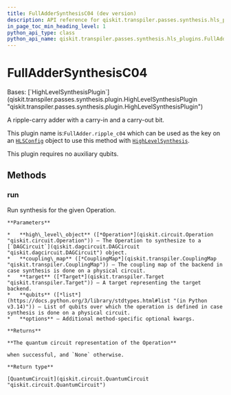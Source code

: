 ```yaml
---
title: FullAdderSynthesisC04 (dev version)
description: API reference for qiskit.transpiler.passes.synthesis.hls_plugins.FullAdderSynthesisC04 in the dev version of qiskit
in_page_toc_min_heading_level: 1
python_api_type: class
python_api_name: qiskit.transpiler.passes.synthesis.hls_plugins.FullAdderSynthesisC04
---
```


# FullAdderSynthesisC04

<Class id="qiskit.transpiler.passes.synthesis.hls_plugins.FullAdderSynthesisC04" isDedicatedPage={true} github="https://github.com/Qiskit/qiskit/tree/main/qiskit/transpiler/passes/synthesis/hls_plugins.py#L1966-L1979" signature="qiskit.transpiler.passes.synthesis.hls_plugins.FullAdderSynthesisC04" modifiers="class">
  Bases: [`HighLevelSynthesisPlugin`](qiskit.transpiler.passes.synthesis.plugin.HighLevelSynthesisPlugin "qiskit.transpiler.passes.synthesis.plugin.HighLevelSynthesisPlugin")

  A ripple-carry adder with a carry-in and a carry-out bit.

  This plugin name is:`FullAdder.ripple_c04` which can be used as the key on an [`HLSConfig`](qiskit.transpiler.passes.HLSConfig "qiskit.transpiler.passes.HLSConfig") object to use this method with [`HighLevelSynthesis`](qiskit.transpiler.passes.HighLevelSynthesis "qiskit.transpiler.passes.HighLevelSynthesis").

  This plugin requires no auxiliary qubits.

  ## Methods

  ### run

  <Function id="qiskit.transpiler.passes.synthesis.hls_plugins.FullAdderSynthesisC04.run" github="https://github.com/Qiskit/qiskit/tree/main/qiskit/transpiler/passes/synthesis/hls_plugins.py#L1975-L1979" signature="run(high_level_object, coupling_map=None, target=None, qubits=None, **options)">
    Run synthesis for the given Operation.

    **Parameters**

    *   **high\_level\_object** ([*Operation*](qiskit.circuit.Operation "qiskit.circuit.Operation")) – The Operation to synthesize to a [`DAGCircuit`](qiskit.dagcircuit.DAGCircuit "qiskit.dagcircuit.DAGCircuit") object.
    *   **coupling\_map** ([*CouplingMap*](qiskit.transpiler.CouplingMap "qiskit.transpiler.CouplingMap")) – The coupling map of the backend in case synthesis is done on a physical circuit.
    *   **target** ([*Target*](qiskit.transpiler.Target "qiskit.transpiler.Target")) – A target representing the target backend.
    *   **qubits** ([*list*](https://docs.python.org/3/library/stdtypes.html#list "(in Python v3.14)")) – List of qubits over which the operation is defined in case synthesis is done on a physical circuit.
    *   **options** – Additional method-specific optional kwargs.

    **Returns**

    **The quantum circuit representation of the Operation**

    when successful, and `None` otherwise.

    **Return type**

    [QuantumCircuit](qiskit.circuit.QuantumCircuit "qiskit.circuit.QuantumCircuit")
  </Function>
</Class>


